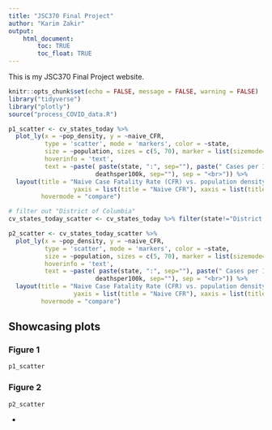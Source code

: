 ```yaml
---
title: "JSC370 Final Project"
author: "Karim Zakir"
output: 
    html_document:
        toc: TRUE
        toc_float: TRUE
---
```


This is my JSC370 Final Project website.

```r
knitr::opts_chunk$set(echo = FALSE, message = FALSE, warning = FALSE)
library("tidyverse")
library("plotly")
source("process_COVID_data.R")
```

```r
p1_scatter <- cv_states_today %>% 
  plot_ly(x = ~pop_density, y = ~naive_CFR,
          type = 'scatter', mode = 'markers', color = ~state,
          size = ~population, sizes = c(5, 70), marker = list(sizemode='diameter', opacity=0.5),
          hoverinfo = 'text',
          text = ~paste( paste(state, ":", sep=""), paste(" Cases per 100k: ", per100k, sep="") , paste(" Deaths per 100k: ",
                        deathsper100k, sep=""), sep = "<br>")) %>%
  layout(title = "Naive Case Fatality Rate (CFR) vs. population density",
                  yaxis = list(title = "Naive CFR"), xaxis = list(title = "Population Density"),
         hovermode = "compare")

# filter out "District of Columbia"
cv_states_today_scatter <- cv_states_today %>% filter(state!="District of Columbia")

p2_scatter <- cv_states_today_scatter %>% 
  plot_ly(x = ~pop_density, y = ~naive_CFR,
          type = 'scatter', mode = 'markers', color = ~state,
          size = ~population, sizes = c(5, 70), marker = list(sizemode='diameter', opacity=0.5),
          hoverinfo = 'text',
          text = ~paste( paste(state, ":", sep=""), paste(" Cases per 100k: ", per100k, sep="") , paste(" Deaths per 100k: ",
                        deathsper100k, sep=""), sep = "<br>")) %>%
  layout(title = "Naive Case Fatality Rate (CFR) vs. population density",
                  yaxis = list(title = "Naive CFR"), xaxis = list(title = "Population Density"),
         hovermode = "compare")
```



## Showcasing plots {.tabset}

### Figure 1

```r
p1_scatter
```

### Figure 2

```r
p2_scatter
```


{-}